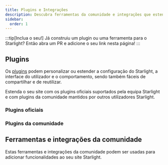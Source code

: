 ```yaml
---
title: Plugins e Integrações
description: Descubra ferramentas da comunidade e integrações que estendem o Starlight!
sidebar:
  order: 1
---
```


:::tip[Inclua o seu!]
Já construiu um plugin ou uma ferramenta para o Starlight?
Então abra um PR e adicione o seu link nesta página!
:::

## Plugins

Os [plugins](/pt-pt/reference/plugins/) podem personalizar ou estender a configuração do Starlight, a interface do utilizador e o comportamento, sendo também fáceis de compartilhar e de reutilizar.

Estenda o seu site com os plugins oficiais suportados pela equipa Starlight e com plugins da comunidade mantidos por outros utilizadores Starlight.

### Plugins oficiais

<CardGrid>
	<LinkCard
		href="/pt-br/guides/site-search/#algolia-docsearch"
		title="Algolia DocSearch"
		description="Substitua o fornecedor de pesquisa Pagefind pelo Algolia DocSearch."
	/>
</CardGrid>

### Plugins da comunidade

<CardGrid>
	<LinkCard
		href="https://github.com/HiDeoo/starlight-links-validator"
		title="starlight-links-validator"
		description="Verifique links incorretos nas suas páginas do Starlight."
	/>
	<LinkCard
		href="https://github.com/HiDeoo/starlight-typedoc"
		title="starlight-typedoc"
		description="Crie páginas Starlight a partir de TypeScript utilizando o TypeDoc."
	/>
	<LinkCard
		href="https://github.com/HiDeoo/starlight-blog"
		title="starlight-blog"
		description="Adicione um blog ao seu site de documentação."
	/>
	<LinkCard
		href="https://github.com/HiDeoo/starlight-openapi"
		title="starlight-openapi"
		description="Crie páginas de documentação a partir de especificações OpenAPI/Swagger."
	/>
	<LinkCard
		href="https://github.com/HiDeoo/starlight-obsidian"
		title="starlight-obsidian"
		description="Publique cofres de Obsidian no seu site Starlight."
	/>
	<LinkCard
		href="https://astro-ghostcms.xyz/intro/starlight/install/"
		title="starlight-ghostcms"
		description="Adicione os artigos do seu blog GhostCMS ao lado das páginas Starlight."
	/>
</CardGrid>

## Ferramentas e integrações da comunidade


Estas ferramentas e integrações da comunidade podem ser usadas para adicionar funcionalidades ao seu site Starlight.

<CardGrid>
	<LinkCard
		href="https://www.feelback.dev/blog/new-astro-starlight-integration/"
		title="FeelBack"
		description="Adicione um sistema de feedback de utilizador às páginas da documentação."
	/>
	<LinkCard
		href="https://github.com/val-town/notion-to-astro"
		title="notion-to-astro"
		description="Converta exportações do Notion para documentos do Starlight"
	/>
	<LinkCard
		href="https://github.com/mattjennings/astro-live-code"
		title="astro-live-code"
		description="Apresente blocos de código MDX como componentes interativos"
	/>
	<LinkCard
		href="https://github.com/HiDeoo/starlight-i18n"
		title="starlight-i18n"
		description="Extensão para o Visual Studio Code que ajuda a traduzir páginas do Starlight."
	/>
</CardGrid>
